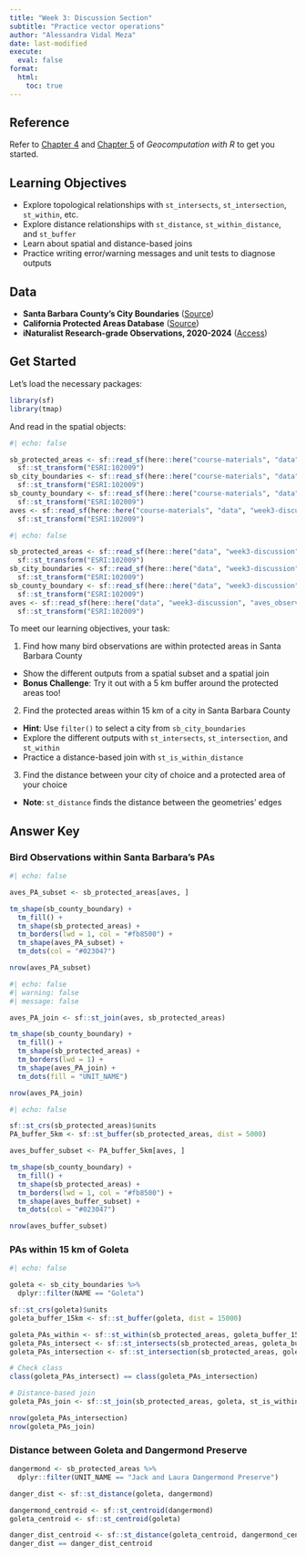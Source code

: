 ```yaml
---
title: "Week 3: Discussion Section"
subtitle: "Practice vector operations"
author: "Alessandra Vidal Meza"
date: last-modified
execute: 
  eval: false
format:
  html:
    toc: true
---
```


::: callout-tip
## Reference

Refer to [Chapter 4](https://r.geocompx.org/spatial-operations.html) and [Chapter 5](https://r.geocompx.org/geometry-operations) of *Geocomputation with R* to get you
started.
:::

## Learning Objectives

- Explore topological relationships with `st_intersects`, `st_intersection`, `st_within`, etc.
- Explore distance relationships with `st_distance`, `st_within_distance`, and `st_buffer`
- Learn about spatial and distance-based joins
- Practice writing error/warning messages and unit tests to diagnose outputs

## Data

- **Santa Barbara County's City Boundaries** ([Source](https://geodata.library.ucsb.edu/catalog/3853-s3_2003_s3_cities_polys))
- **California Protected Areas Database** ([Source](https://data.cnra.ca.gov/dataset/california-protected-areas-database))
- **iNaturalist Research-grade Observations, 2020-2024** ([Access](https://github.com/ropensci/rinat))

## Get Started

Let's load the necessary packages:

```r
library(sf)
library(tmap)
```

And read in the spatial objects:

```r
#| echo: false

sb_protected_areas <- sf::read_sf(here::here("course-materials", "data", "week3-discussion", "cpad_super_units_sb.shp")) %>% 
  sf::st_transform("ESRI:102009")
sb_city_boundaries <- sf::read_sf(here::here("course-materials", "data", "week3-discussion", "sb_city_boundaries_2003.shp")) %>%
  sf::st_transform("ESRI:102009")
sb_county_boundary <- sf::read_sf(here::here("course-materials", "data", "week3-discussion", "sb_county_boundary_2020.shp")) %>%
  sf::st_transform("ESRI:102009")
aves <- sf::read_sf(here::here("course-materials", "data", "week3-discussion", "aves_observations_2020_2024.shp")) %>%
  sf::st_transform("ESRI:102009")
```

```r
#| echo: false

sb_protected_areas <- sf::read_sf(here::here("data", "week3-discussion", "cpad_super_units_sb.shp")) %>% 
  sf::st_transform("ESRI:102009")
sb_city_boundaries <- sf::read_sf(here::here("data", "week3-discussion", "sb_city_boundaries_2003.shp")) %>%
  sf::st_transform("ESRI:102009")
sb_county_boundary <- sf::read_sf(here::here("data", "week3-discussion", "sb_county_boundary_2020.shp")) %>%
  sf::st_transform("ESRI:102009")
aves <- sf::read_sf(here::here("data", "week3-discussion", "aves_observations_2020_2024.shp")) %>%
  sf::st_transform("ESRI:102009")
```

To meet our learning objectives, your task:

1. Find how many bird observations are within protected areas in Santa Barbara County
  - Show the different outputs from a spatial subset and a spatial join
  - **Bonus Challenge**: Try it out with a 5 km buffer around the protected areas too! 
2. Find the protected areas within 15 km of a city in Santa Barbara County
  - **Hint**: Use `filter()` to select a city from  `sb_city_boundaries`
  - Explore the different outputs with `st_intersects`, `st_intersection`, and `st_within`
  - Practice a distance-based join with `st_is_within_distance`
3. Find the distance between your city of choice and a protected area of your choice
  - **Note**: `st_distance` finds the distance between the geometries' edges
  
## Answer Key

### Bird Observations within Santa Barbara's PAs

```r
#| echo: false

aves_PA_subset <- sb_protected_areas[aves, ]

tm_shape(sb_county_boundary) +
  tm_fill() +
  tm_shape(sb_protected_areas) +
  tm_borders(lwd = 1, col = "#fb8500") +
  tm_shape(aves_PA_subset) +
  tm_dots(col = "#023047")

nrow(aves_PA_subset)
```

```r
#| echo: false
#| warning: false
#| message: false

aves_PA_join <- sf::st_join(aves, sb_protected_areas)

tm_shape(sb_county_boundary) +
  tm_fill() +
  tm_shape(sb_protected_areas) +
  tm_borders(lwd = 1) +
  tm_shape(aves_PA_join) +
  tm_dots(fill = "UNIT_NAME")

nrow(aves_PA_join)
```

```r
#| echo: false

sf::st_crs(sb_protected_areas)$units
PA_buffer_5km <- sf::st_buffer(sb_protected_areas, dist = 5000)

aves_buffer_subset <- PA_buffer_5km[aves, ]

tm_shape(sb_county_boundary) +
  tm_fill() +
  tm_shape(sb_protected_areas) +
  tm_borders(lwd = 1, col = "#fb8500") +
  tm_shape(aves_buffer_subset) +
  tm_dots(col = "#023047")

nrow(aves_buffer_subset)
```

### PAs within 15 km of Goleta 

```r
#| echo: false

goleta <- sb_city_boundaries %>%
  dplyr::filter(NAME == "Goleta")

sf::st_crs(goleta)$units
goleta_buffer_15km <- sf::st_buffer(goleta, dist = 15000)

goleta_PAs_within <- sf::st_within(sb_protected_areas, goleta_buffer_15km)
goleta_PAs_intersect <- sf::st_intersects(sb_protected_areas, goleta_buffer_15km)
goleta_PAs_intersection <- sf::st_intersection(sb_protected_areas, goleta_buffer_15km)

# Check class
class(goleta_PAs_intersect) == class(goleta_PAs_intersection)

# Distance-based join
goleta_PAs_join <- sf::st_join(sb_protected_areas, goleta, st_is_within_distance, dist = 15000)

nrow(goleta_PAs_intersection)
nrow(goleta_PAs_join)
```

### Distance between Goleta and Dangermond Preserve

```r
dangermond <- sb_protected_areas %>%
  dplyr::filter(UNIT_NAME == "Jack and Laura Dangermond Preserve")

danger_dist <- sf::st_distance(goleta, dangermond)

dangermond_centroid <- sf::st_centroid(dangermond)
goleta_centroid <- sf::st_centroid(goleta)

danger_dist_centroid <- sf::st_distance(goleta_centroid, dangermond_centroid)
danger_dist == danger_dist_centroid
```

